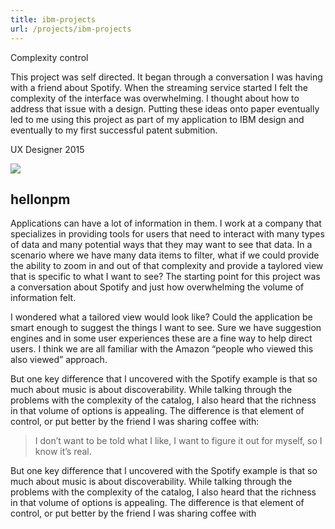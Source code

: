 ```yaml
---
title: ibm-projects
url: /projects/ibm-projects
---
```



<BannerImage class="banner" src={banner} />

<ProjectContent class="content">

<ProjectTitle>Complexity control</ProjectTitle>

  <ProjectOverview>
    This project was self directed. It began through a conversation I was having with a friend about Spotify. When the streaming service started I felt the complexity of the interface was overwhelming. I thought about how to address that issue with a design. Putting these ideas onto paper eventually led to me using this project as part of my application to IBM design and eventually to my first successful patent submition.
  </ProjectOverview>

 <ProjectTag>UX Designer <time dateTime="2015-08-30">2015</time></ProjectTag>

 <img src={banner} />

  ## hellonpm

  Applications can have a lot of information in them. I work at a company that specializes in providing tools for users that need to interact with many types of data and many potential ways that they may want to see that data. In a scenario where we have many data items to filter, what if we could provide the ability to zoom in and out of that complexity and  provide a taylored view that is specific to what I want to see? The starting point for this project was a conversation about Spotify and just how overwhelming the volume of information felt.
  
  I wondered what a tailored view would look like? Could the application be smart enough to suggest the things I want to see. Sure we have suggestion engines and in some user experiences these are a fine way to help direct users. I think we are all familiar with the Amazon “people who viewed this also viewed” approach. 
   
  But one key difference that I uncovered with the Spotify example is that so much about music is about discoverability. While talking through the problems with the complexity of the catalog, I also heard that the richness in that volume of options is appealing. The difference is that element of control, or put better by the friend I was sharing coffee with:

  <Blockquote>
    I don’t want to be told what I like, I want to figure it out for myself, so I know it’s real.
  </Blockquote>

  But one key difference that I uncovered with the Spotify example is that so much about music is about discoverability. While talking through the problems with the complexity of the catalog, I also heard that the richness in that volume of options is appealing. The difference is that element of control, or put better by the friend I was sharing coffee with

</ProjectContent>

